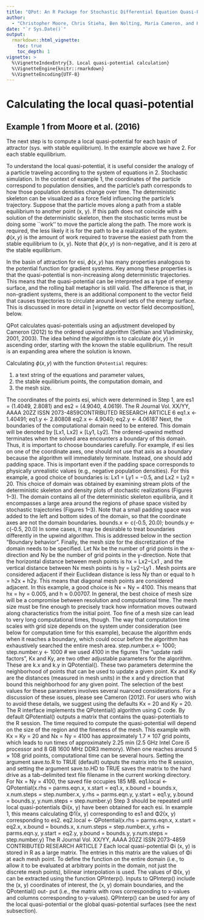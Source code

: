 ```yaml
---
title: "QPot: An R Package for Stochastic Differential Equation Quasi-Potential Analysis"
author:
  - "Christopher Moore, Chris Stieha, Ben Nolting, Maria Cameron, and Karen Abbott"
date: "`r Sys.Date()`"
output: 
  rmarkdown::html_vignette:
    toc: true
    toc_depth: 1
vignette: >
  %\VignetteIndexEntry{3. Local quasi-potential calculation}
  %\VignetteEngine{knitr::rmarkdown}
  %\VignetteEncoding{UTF-8}
---
```


Calculating the local quasi-potential
========================================================
## Example 1 from Moore et al. (2016)
The next step is to compute a local quasi-potential for each basin of attractor (sys. with stable equilibrium).  In the example above we have 2. For each stable equilibrium.

To understand the local quasi-potential, it is useful consider the analogy of a particle traveling according to the system of equations in 2. Stochastic simulation. In the context of example 1, the coordinates of the particle correspond to population densities, and the particle’s path corresponds to how those population densities change over time. The deterministic skeleton can be visualized as a force field influencing the particle’s trajectory. Suppose that the particle moves along a path from a stable equilibrium to another point (x, y). If this path does not coincide with a solution of the deterministic skeleton, then the stochastic terms must be doing some ``work'' to move the particle along the path. The more work is required, the less likely it is for the path to be a realization of the system. $\phi (x, y)$ is the amount of work required to traverse the easiest path from the stable equilibrium to (x, y). Note that $\phi (x, y)$ is non-negative, and it is zero at the stable equilibrium.

In the basin of attraction for esi, $\phi (x, y)$ has many properties analogous to the potential function for gradient systems. Key among these properties is that the quasi-potential is non-increasing along deterministic trajectories. This means that the quasi-potential can be interpreted as a type of energy surface, and the rolling ball metaphor is still valid. The difference is that, in non-gradient systems, there is an additional component to the vector field that causes trajectories to circulate around level sets of the energy surface. This is discussed in more detail in [vignette on vector field decomposition], below.

QPot calculates quasi-potentials using an adjustment developed by Cameron (2012) to the ordered upwind algorithm (Sethian and Vladimirsky, 2001, 2003). The idea behind the algorithm is to calculate $\phi (x, y)$ in ascending order, starting with the known the stable equilibrium. The result is an expanding area where the solution is known.

Calculating $\phi (x, y)$ with the function `QPotential` requires:

1. a text string of the equations and parameter values,
2. the stable equilibrium points, the computation domain, and 
3. the mesh size.


The coordinates of the points esi, which were determined in Step 1, are es1 = (1.4049, 2.8081) and es2 = (4.9040, 4.0619).
The R Journal Vol. XX/YY, AAAA 20ZZ ISSN 2073-4859CONTRIBUTED RESEARCH ARTICLE 6
 eq1.x <- 1.40491; eq1.y <- 2.80808
eq2.x <- 4.9040; eq2.y <- 4.06187
Next, the boundaries of the computational domain need to be entered. This domain will be denoted by [Lx1, Lx2] × [Ly1, Ly2]. The ordered-upwind method terminates when the solved area encounters a boundary of this domain. Thus, it is important to choose boundaries carefully. For example, if esi lies on one of the coordinate axes, one should not use that axis as a boundary because the algorithm will immediately terminate. Instead, one should add padding space. This is important even if the padding space corresponds to physically unrealistic values (e.g., negative population densities). For this example, a good choice of boundaries is: Lx1 = Ly1 = −0.5, and Lx2 = Ly2 = 20. This choice of domain was obtained by examining stream plots of the deterministic skeleton and density plots of stochastic realizations (Figures 1–3). The domain contains all of the deterministic skeleton equilibria, and it encompasses a large area around the regions of phase space visited by stochastic trajectories (Figures 1–3). Note that a small padding space was added to the left and bottom sides of the domain, so that the coordinate axes are not the domain boundaries.
bounds.x <- c(-0.5, 20.0); bounds.y <- c(-0.5, 20.0)
In some cases, it may be desirable to treat boundaries differently in the upwind algorithm. This is addressed below in the section “Boundary behavior”.
Finally, the mesh size for the discretization of the domain needs to be specified. Let Nx be the number of grid points in the x-direction and Ny be the number of grid points in the y-direction. Note
that the horizontal distance between mesh points is hx = Lx2−Lx1 , and the vertical distance between Nx
mesh points is hy = Ly2−Ly1 . Mesh points are considered adjacent if their Euclidean distance is less Ny
than or equal to h =  h2x + h2y. This means that diagonal mesh points are considered adjacent. In this
example, a good choice is Nx = Ny = 4100. This means that hx = hy = 0.005, and h ≈ 0.00707. In general, the best choice of mesh size will be a compromise between resolution and computational time. The mesh size must be fine enough to precisely track how information moves outward along characteristics from the initial point. Too fine of a mesh size can lead to very long computational times, though. The way that computation time scales with grid size depends on the system under consideration (see below for computation time for this example), because the algorithm ends when it reaches a boundary, which could occur before the algorithm has exhaustively searched the entire mesh area.
step.number.x <- 1000; step.number.y <- 1000 # we used 4100 in the figures
The “update radii factors”, Kx and Ky, are two other adjustable parameters for the algorithm. These are k.x and k.y in QPotential(). These two parameters determine the neighborhood of points that can be used to update a given point. Kx and Ky are the distances (measured in mesh units) in the x and y direction that bound this neighborhood for any given point. The selection of the best values for these parameters involves several nuanced considerations. For a discussion of these issues, please see Cameron (2012). For users who wish to avoid these details, we suggest using the defaults Kx = 20 and Ky = 20.
The R interface implements the QPotential() algorithm using C code. By default QPotential() outputs a matrix that contains the quasi-potentials to the R session. The time required to compute the quasi-potential will depend on the size of the region and the fineness of the mesh. This example with Kx = Ky = 20 and Nx = Ny = 4100 has approximately 1.7 × 107 grid points, which leads to run times of approximately 2.25 min (2.5 GHz Intel Core i5 processor and 8 GB 1600 MHz DDR3 memory). When one reaches around 5 × 108 grid points, computational time can be several hours. Setting the argument save.to.R to TRUE (default) outputs the matrix into the R session, and setting the argument save.to.HD to TRUE saves the matrix to the hard drive as a tab-delimited text file filename in the current working directory. For Nx = Ny = 4100, the saved file occupies 185 MB.
eq1.local <- QPotential(x.rhs = parms.eqn.x, x.start = eq1.x, x.bound = bounds.x,
  x.num.steps = step.number.x, y.rhs = parms.eqn.y, y.start = eq1.y,  y.bound =
  bounds.y, y.num.steps = step.number.y)
Step 3 should be repeated until local quasi-potentials Φi(x, y) have been obtained for each esi. In example 1, this means calculating Φ1(x, y) corresponding to es1 and Φ2(x, y) corresponding to es2.
eq2.local <- QPotential(x.rhs = parms.eqn.x, x.start = eq2.x, x.bound = bounds.x,
  x.num.steps = step.number.x, y.rhs = parms.eqn.y, y.start = eq2.y, y.bound =
  bounds.y, y.num.steps = step.number.y)
   The R Journal Vol. XX/YY, AAAA 20ZZ ISSN 2073-4859
CONTRIBUTED RESEARCH ARTICLE 7
 Each local quasi-potential Φi (x, y) is stored in R as a large matrix. The entries in this matrix are the values of Φi at each mesh point. To define the function on the entire domain (i.e., to allow it to be evaluated at arbitrary points in the domain, not just the discrete mesh points), bilinear interpolation is used. The values of Φ(x, y) can be extracted using the function QPInterp(). Inputs to QPInterp() include the (x, y) coordinates of interest, the (x, y) domain boundaries, and the QPotential() out- put (i.e., the matrix with rows corresponding to x-values and columns corresponding to y-values). QPInterp() can be used for any of the local quasi-potential or the global quasi-potential surfaces (see the next subsection).